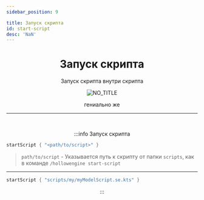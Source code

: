 ```yaml
---
sidebar_position: 9

title: Запуск скрипта
id: start-script
desc: 'NaN'
---
```


<div align="center" id="dont-copy">

# Запуск скрипта

Запуск скрипта внутри скрипта

![NO_TITLE](@site/static/img/doc/titles/NO_TITLE.webp)

гениально же

---

<br />

:::info Запуск скрипта

<div align="left">

```kts
startScript { "<path/to/script>" }
```

> `path/to/script` - Указывается путь к скрипту от папки `scripts`, как в команде `/hollowengine
start-script`

---

```kts
startScript { "scripts/my/myModelScript.se.kts" }
```

</div>

:::

</div>